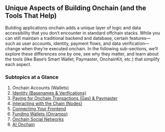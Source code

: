 ## **Unique Aspects of Building Onchain (and the Tools That Help)**

Building applications onchain adds a unique layer of logic and data accessibility that you don’t encounter in standard offchain stacks. While you can still maintain a traditional backend and database, certain features—such as user accounts, identity, payment flows, and data verification—change when they’re executed onchain. In the following sub-sections, we’ll explore these differences one by one, see why they matter, and learn about the tools (like Base’s Smart Wallet, Paymaster, OnchainKit, etc.) that simplify each aspect.

### **Subtopics at a Glance**

1. Onchain Accounts (Wallets)
2. [Identity (Basenames & Verifications)](/building-onchain/building-onchain-identity.mdx)
3. [Paying for Onchain Transactions (Gas) & Paymaster](/building-onchain/building-onchain-gas.mdx)
4. [Interacting with the Chain (Nodes)](/building-onchain/building-onchain-nodes.mdx)
5. [Connecting Your Frontend](/building-onchain/building-onchain-frontend-development.mdx)
6. [Funding Wallets (Onramps)](/building-onchain/building-onchain-onramps.mdx)
7. [Onchain Social Networks](/building-onchain/building-onchain-social-networks.mdx)
8. [AI Onchain](/building-onchain/building-onchain-ai.mdx)
